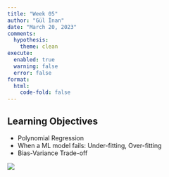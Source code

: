 ```yaml
---
title: "Week 05"
author: "Gül İnan"
date: "March 20, 2023"
comments:
  hypothesis: 
    theme: clean
execute: 
  enabled: true
  warning: false
  error: false
format: 
  html:
    code-fold: false
---
```


## Learning Objectives

-   Polynomial Regression
-   When a ML model fails: Under-fitting, Over-fitting
-   Bias-Variance Trade-off

![](/images/over_under_fitting.png)
